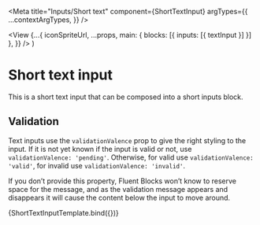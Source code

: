 

<Meta
  title="Inputs/Short text"
  component={ShortTextInput}
  argTypes={{
    ...contextArgTypes,
  }}
/>

  <View
    {...{
      iconSpriteUrl,
      ...props,
      main: { blocks: [{ inputs: [{ textInput }] }] },
    }}
  />
)

# Short text input

This is a short text input that can be composed into a short inputs block.

## Validation

Text inputs use the `validationValence` prop to give the right styling to the
input. If it is not yet known if the input is valid or not, use
`validationValence: 'pending'`. Otherwise, for valid use
`validationValence: 'valid'`, for invalid use `validationValence: 'invalid'`.

If you don’t provide this property, Fluent Blocks won’t know to reserve space
for the message, and as the validation message appears and disappears it will
cause the content below the input to move around.

<Canvas withSource="none">
  <Story
    name="Short text"
    args={
      seed(1234) || {
        themeName: 'light',
        accentScheme: 'teams',
        textInput: {
          actionId: 'a1',
          label: [{ text: fakeTitle(fake) }],
          description: fake('{{lorem.sentence}}'),
          placeholder: fake('{{lorem.sentence}}'),
          initialValue: fake('{{name.firstName}} {{name.lastName}}'),
          after: { icon: 'person' },
          include: ['a2', 'a3'],
          validation: {
            valence: 'invalid',
            message: fake('{{lorem.sentence}}'),
          },
        },
      }
    }
  >
    {ShortTextInputTemplate.bind({})}
  </Story>
</Canvas>

<ArgsTable story="Short text" />
